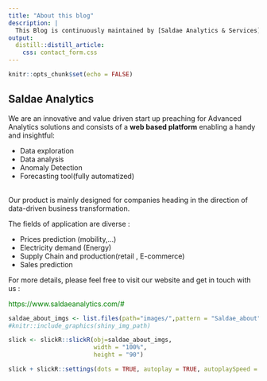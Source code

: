 ```yaml
---
title: "About this blog"
description: |
  This Blog is continuously maintained by [Saldae Analytics & Services](https://www.saldaeanalytics.com/#)
output:
  distill::distill_article:
    css: contact_form.css
---
```


```r
knitr::opts_chunk$set(echo = FALSE)
```


## Saldae Analytics 
We are an innovative and value driven start up preaching for Advanced Analytics solutions and consists of a  **web based platform** enabling a handy and insightful: 

* Data exploration
* Data analysis 
* Anomaly Detection
* Forecasting tool(fully automatized)

<br>
Our product is mainly designed for companies heading in the direction of data-driven business transformation.<br>

The fields of application are diverse : 

*  Prices prediction (mobility,...) 
*  Electricity demand (Energy)
*  Supply Chain and production(retail , E-commerce)
*  Sales prediction


For more details, please feel free to visit our website and get in touch with us : <br>

<p style="color:green;">https://www.saldaeanalytics.com/#</p>



```r
saldae_about_imgs <- list.files(path="images/",pattern = "Saldae_about",full.names = TRUE)
#knitr::include_graphics(shiny_img_path)

slick <- slickR::slickR(obj=saldae_about_imgs,
                        width = "100%",
                        height = "90")

slick + slickR::settings(dots = TRUE, autoplay = TRUE, autoplaySpeed = 5000)
```



<!-- ## Contributors -->

<!-- ### Farid Azouaou -->

<!-- :::: {style="display: flex;"} -->

<!-- ::: {.column width="25%" data-latex="{0.05\textwidth}"} -->

<!-- ```{r, echo = FALSE,out.width = "80%"} -->
<!-- farid_img_path <- "images/farid_azouaou.jpg" -->
<!-- knitr::include_graphics(farid_img_path) -->

<!-- ``` -->

<!-- ::: -->

<!-- :::  {.column width="70%" data-latex="{0.4\textwidth}"} -->
<!-- - **Senior Data Scientist** : I am Data Passionate, no matter which problematic in front of me, the only condition, there is data to handle. -->

<!-- - Msc Industrial Mathematics  Hamburg University - Germany- -->
<!-- - Msc Applied Mathematics Operations Research - Bejaia University- Algeria -->
<!-- ::: -->
<!-- :::: -->

<!-- ### Assirem Loualia -->

<!-- :::: {style="display: flex;"} -->

<!-- ::: {.column width="25%" data-latex="{0.05\textwidth}"} -->

<!-- ```{r, , class = "blue-outline",out.width = "80%"} -->
<!-- farid_img_path <- "images/assirem_loualia.jpg" -->
<!-- knitr::include_graphics(farid_img_path) -->

<!-- ``` -->

<!-- ::: -->

<!-- :::  {.column width="70%" data-latex="{0.4\textwidth}"} -->
<!-- - **Senior IT Architect** : -->

<!-- - Msc Computer Science  Pierre et Marie Curie University - Paris France- -->
<!-- - Msc Computer Science major: Networks - Bejaia University- Algeria -->
<!-- ::: -->
<!-- :::: -->